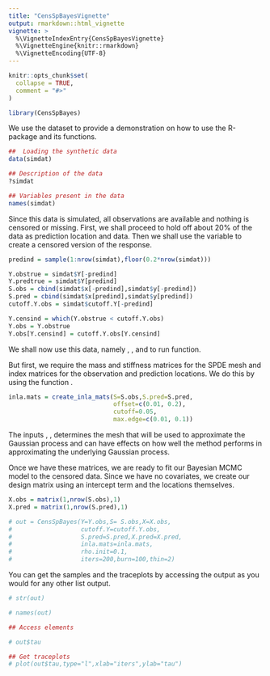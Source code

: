```yaml
---
title: "CensSpBayesVignette"
output: rmarkdown::html_vignette
vignette: >
  %\VignetteIndexEntry{CensSpBayesVignette}
  %\VignetteEngine{knitr::rmarkdown}
  %\VignetteEncoding{UTF-8}
---
```


```r
knitr::opts_chunk$set(
  collapse = TRUE,
  comment = "#>"
)
```

```r
library(CensSpBayes)
```

We use the dataset \texttt{simdat} to provide a demonstration on how to use the R-package \texttt{CensSpBayes} and its functions.

```r
##  Loading the synthetic data
data(simdat)

## Description of the data
?simdat

## Variables present in the data
names(simdat)
```

Since this data is simulated, all observations are available and nothing is censored or missing. First, we shall proceed to hold off about $20\%$ of the data as prediction location and data. Then we shall use the variable \texttt{cutoff.Y} to create a censored version of the response.

```r
predind = sample(1:nrow(simdat),floor(0.2*nrow(simdat)))

Y.obstrue = simdat$Y[-predind]
Y.predtrue = simdat$Y[predind]
S.obs = cbind(simdat$x[-predind],simdat$y[-predind])
S.pred = cbind(simdat$x[predind],simdat$y[predind])
cutoff.Y.obs = simdat$cutoff.Y[-predind]

Y.censind = which(Y.obstrue < cutoff.Y.obs)
Y.obs = Y.obstrue
Y.obs[Y.censind] = cutoff.Y.obs[Y.censind]
```

We shall now use this data, namely \texttt{Y.obs}, \texttt{S.obs}, \texttt{cutoff.Y.obs} and \texttt{S.pred} to run \texttt{CensSpBayes} function.

But first, we require the mass and stiffness matrices for the SPDE mesh and index matrices for the observation and prediction locations. We do this by using the function \texttt{create_inla_mats}.

```r
inla.mats = create_inla_mats(S=S.obs,S.pred=S.pred,
                             offset=c(0.01, 0.2),
                             cutoff=0.05,
                             max.edge=c(0.01, 0.1))
```

The inputs \texttt{offset}, \texttt{cutoff}, \texttt{max.edge} determines the mesh that will be used to approximate the Gaussian process and can have effects on how well the method performs in approximating the underlying Gaussian process.

Once we have these matrices, we are ready to fit our Bayesian MCMC model to the censored data. Since we have no covariates, we create our design matrix using an intercept term and the locations themselves.

```r
X.obs = matrix(1,nrow(S.obs),1)
X.pred = matrix(1,nrow(S.pred),1)

# out = CensSpBayes(Y=Y.obs,S= S.obs,X=X.obs,
#                   cutoff.Y=cutoff.Y.obs,
#                   S.pred=S.pred,X.pred=X.pred,
#                   inla.mats=inla.mats,
#                   rho.init=0.1,
#                   iters=200,burn=100,thin=2)
```


You can get the samples and the traceplots by accessing the output as you would for any other list output. 

```r
# str(out)

# names(out)

## Access elements

# out$tau

## Get traceplots
# plot(out$tau,type="l",xlab="iters",ylab="tau")

```
